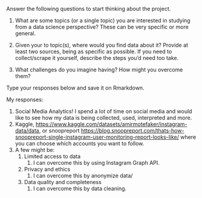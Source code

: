 Answer the following questions to start thinking about the project.

1.  What are some topics (or a single topic) you are interested in studying from a data science perspective? These can be very specific or more general.

2.  Given your to topic(s), where would you find data about it? Provide at least two sources, being as specific as possible. If you need to collect/scrape it yourself, describe the steps you’d need too take.

3.  What challenges do you imagine having? How might you overcome them?

Type your responses below and save it on Rmarkdown.

My responses:

1.  Social Media Analytics! I spend a lot of time on social media and would like to see how my data is being collected, used, interpreted and more.
2.  Kaggle, <https://www.kaggle.com/datasets/amirmotefaker/instagram-data/data>, or snoopreport <https://blog.snoopreport.com/thats-how-snoopreport-single-instagram-user-monitoring-report-looks-like/> where you can choose which accounts you want to follow.
3.  A few might be:
    1.  Limited access to data
        1.  I can overcome this by using Instagram Graph API.
    2.  Privacy and ethics
        1.  I can overcome this by anonymize data/
    3.  Data quality and completeness
        1.  I can overcome this by data cleaning.
